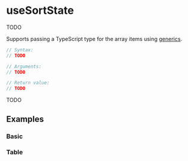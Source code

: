 
<Meta title="Hooks/useSortState" component={useSortState} />

# useSortState

TODO

Supports passing a TypeScript type for the array items using [generics](https://www.typescriptlang.org/docs/handbook/generics.html).

```ts
// Syntax:
// TODO

// Arguments:
// TODO

// Return value:
// TODO
```

TODO

## Examples

### Basic

<Canvas>
  <Story story={Checkboxes} />
</Canvas>

### Table

<Canvas>
  <Story story={ExpandableTable} />
</Canvas>

<GithubLink path="src/hooks/useSortState/useSortState.ts" />
